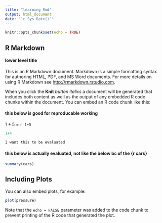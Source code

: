 ```yaml
---
title: "learning Rmd"
output: html_document
date: "`r Sys.Date()`"
---
```


```r
knitr::opts_chunk$set(echo = TRUE)
```

## R Markdown

#### lower level title

This is an R Markdown document. Markdown is a simple formatting syntax for authoring HTML, PDF, and MS Word documents. For more details on using R Markdown see <http://rmarkdown.rstudio.com>.

When you click the **Knit** _button_ _italics_ a document will be generated that includes both content as well as the output of any embedded R code chunks within the document. You can embed an R code chunk like this:

#### this below is good for reproducable working
1 + 5 = `r 1+5`
```r
1+4
```

```r
I want this to be evaluated
```

#### this below is actually evaluated, not like the below bc of the {r cars}
```r
summary(cars)
```

## Including Plots

You can also embed plots, for example:

```r
plot(pressure)
```

Note that the `echo = FALSE` parameter was added to the code chunk to prevent printing of the R code that generated the plot.
